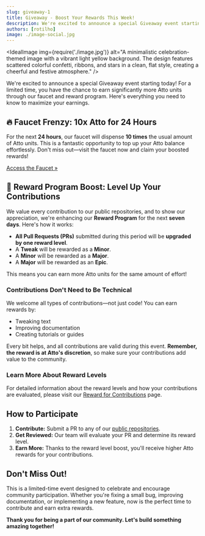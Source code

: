 ```yaml
---
slug: giveaway-1
title: Giveaway - Boost Your Rewards This Week!
description: We're excited to announce a special Giveaway event starting today! For a limited time, you have the chance to earn significantly more Atto units through our faucet and reward program.
authors: [rotilho]
image: ./image-social.jpg
---
```




<IdealImage
  img={require('./image.jpg')}
  alt="A minimalistic celebration-themed image with a vibrant light yellow background. The design features scattered colorful confetti, ribbons, and stars in a clean, flat style, creating a cheerful and festive atmosphere."
/>

We're excited to announce a special Giveaway event starting today! For a limited time, you have the chance to earn significantly more Atto units through our faucet and reward program. Here's everything you need to know to maximize your earnings.

<!-- truncate -->

## 🔥 Faucet Frenzy: 10x Atto for 24 Hours

For the next **24 hours**, our faucet will dispense **10 times** the usual amount of Atto units. This is a fantastic opportunity to top up your Atto balance effortlessly. Don't miss out—visit the faucet now and claim your boosted rewards!

[Access the Faucet »](/faucet)

## 🚀 Reward Program Boost: Level Up Your Contributions

We value every contribution to our public repositories, and to show our appreciation, we're enhancing our **Reward Program** for the next **seven days**. Here's how it works:

- **All Pull Requests (PRs)** submitted during this period will be **upgraded by one reward level**.
- A **Tweak** will be rewarded as a **Minor**.
- A **Minor** will be rewarded as a **Major**.
- A **Major** will be rewarded as an **Epic**.

This means you can earn more Atto units for the same amount of effort!

### Contributions Don't Need to Be Technical

We welcome all types of contributions—not just code! You can earn rewards by:

- Tweaking text
- Improving documentation
- Creating tutorials or guides

Every bit helps, and all contributions are valid during this event. **Remember, the reward is at Atto's discretion**, so make sure your contributions add value to the community.

### Learn More About Reward Levels

For detailed information about the reward levels and how your contributions are evaluated, please visit our [Reward for Contributions](/docs/reward-for-contributions) page.

## How to Participate

1. **Contribute:** Submit a PR to any of our [public repositories](https://github.com/attocash).
2. **Get Reviewed:** Our team will evaluate your PR and determine its reward level.
3. **Earn More:** Thanks to the reward level boost, you'll receive higher Atto rewards for your contributions.

## Don't Miss Out!

This is a limited-time event designed to celebrate and encourage community participation. Whether you're fixing a small bug, improving documentation, or implementing a new feature, now is the perfect time to contribute and earn extra rewards.

**Thank you for being a part of our community. Let's build something amazing together!**
